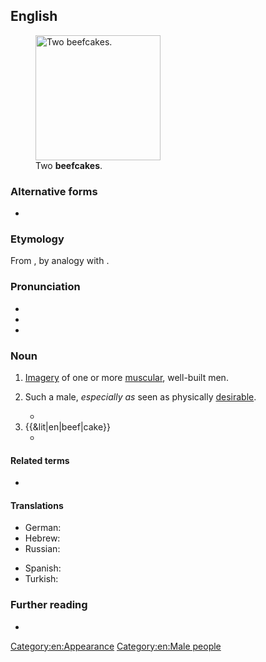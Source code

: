 ==English==
{{was wotd|2011|October|10}}
[[File:Carlson Twins.jpg|thumb|200px|Two '''beefcakes'''.]]

===Alternative forms===
* {{l|en|beef-cake}}

===Etymology===
From {{compound|en|beef|cake}}, by analogy with {{m|en|cheesecake||an image of a sexy young woman}}.

===Pronunciation===
* {{IPA|en|/ˈbiːfˌkeɪk/}}
* {{audio|en|En-us-ncalif-beefcake2.ogg|Audio (US)}}
* {{audio|en|en-au-beefcake.ogg|Audio (AU)}}

===Noun===
{{en-noun|~}}

# {{lb|en|informal|uncountable}} [[imagery|Imagery]] of one or more [[muscular]], well-built men.
#: {{cot|en|cheesecake}}
# {{lb|en|informal|countable}} Such a male, ''especially as'' seen as physically [[desirable]].
#: {{syn|en|lady-killer|hunk|adonis}}
#*{{quote-book|en|year=2014|author={{w|Stephen King}}|title=Mr. Mercedes: A Novel|publisher=Simon and Schuster|ISBN=9781476754468|passage=The audience goes bugshit. The security '''beefcakes''' separate them and the host gets between them, talking in a voice that is soothing on top, inciteful beneath.}}
# {{&lit|en|beef|cake}}
#* {{quote-book|en|year=1998|author=Jessie Tirsch|title=McGuire's Irish Pub Cookbook|publisher=Pelican|page=145|text='''Beefcake''' with Burgundy Mushroom Cream}}

====Related terms====
* {{l|en|beefy}}

====Translations====
{{trans-top|imagery of muscular men}}
* German: {{t+|de|Muskelprotz|m}} {{qualifier|pejorative}} {{gloss|muscle-man}}
* Hebrew: {{t+|he|לירד|m|tr=Leerd}}
* Russian: {{t|ru|бифкейк|m|tr=}}
{{trans-mid}}
* Spanish: {{t-needed|es}}
* Turkish: {{t|tr|kas yumağı}} {{gloss|muscle-skein}}
{{trans-bottom}}
{{trans-see|hunk}}

===Further reading===
* {{pedia}}

[[Category:en:Appearance]]
[[Category:en:Male people]]
